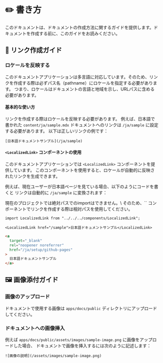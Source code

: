 
# ✏️ 書き方

このドキュメントは、ドキュメントの作成方法に関するガイドを提供します。ドキュメントを作成する前に、このガイドをお読みください。

## 🔗 リンク作成ガイド

### ロケールを反映する

このドキュメントアプリケーションは多言語に対応しています。そのため、リンクを作成する際は必ずパス名（pathname）にロケールを指定する必要があります。
つまり、ロケールはドキュメントの言語と地域を示し、URLパスに含める必要があります。

#### 基本的な使い方

リンクを作成する際はロケールを反映する必要があります。
例えば、日本語で書かれた `content/ja/sample.mdx` ドキュメントへのリンクは `/ja/sample` に設定する必要があります。
以下は正しいリンクの例です：

```mdx
[日本語ドキュメントサンプル](/ja/sample)
```

#### `<LocalizedLink>` コンポーネントの使用

このドキュメントアプリケーションでは `<LocalizedLink>` コンポーネントを提供しています。
このコンポーネントを使用すると、ロケールが自動的に反映されたリンクを生成できます。

例えば、現在ユーザーが日本語ページを見ている場合、以下のようにコードを書くと
リンクは自動的に `/ja/sample` に変換されます：

<Callout type="info">
  現在のプロジェクトでは絶対パスでのimportはできません。\
  そのため、`<LocalizedLink>` コンポーネントでリンクを作成する際は相対パスを使用してください。
</Callout>

```mdx filename="link-usage.mdx"
import LocalizedLink from "../../../components/LocalizedLink";

<LocalizedLink href="/sample">日本語ドキュメントサンプル</LocalizedLink>
```

```html filename="rendered-link.html"
<a
  target="_blank"
  rel="noopener noreferrer"
  href="/ja/setup/github-pages"
>
  日本語ドキュメントサンプル
</a>
```

## 🖼️ 画像添付ガイド

### 画像のアップロード

ドキュメントで使用する画像は `apps/docs/public` ディレクトリにアップロードしてください。

### ドキュメントへの画像挿入

例えば `apps/docs/public/assets/images/sample-image.png` に画像をアップロードした場合、
ドキュメントで画像を挿入するには次のように記述します：

```mdx filename="image-usage.mdx"
![画像の説明](/assets/images/sample-image.png)
```